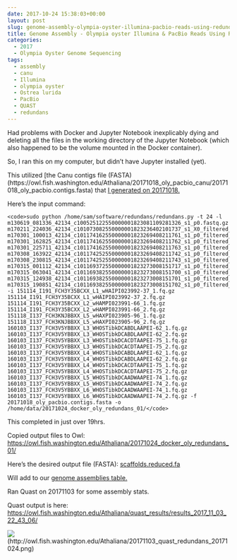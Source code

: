 ```yaml
---
date: 2017-10-24 15:38:03+00:00
layout: post
slug: genome-assembly-olympia-oyster-illumina-pacbio-reads-using-redundans
title: Genome Assembly - Olympia oyster Illumina & PacBio Reads Using Redundans
categories:
  - 2017
  - Olympia Oyster Genome Sequencing
tags:
  - assembly
  - canu
  - Illumina
  - olympia oyster
  - Ostrea lurida
  - PacBio
  - QUAST
  - redundans
---
```


Had problems with Docker and Jupyter Notebook inexplicably dying and deleting all the files in the working directory of the Jupyter Notebook (which also happened to be the volume mounted in the Docker container).

So, I ran this on my computer, but didn't have Jupyter installed (yet).

This utilized [the Canu contigs file (FASTA)(https://owl.fish.washington.edu/Athaliana/20171018_oly_pacbio_canu/20171018_oly_pacbio.contigs.fasta) that [I generated on 20171018.](https://robertslab.github.io/sams-notebook/2017/10/18/genome-assembly-olympia-oyster-pacbio-canu-v1-6.html)

Here's the input command:


    
    <code>sudo python /home/sam/software/redundans/redundans.py -t 24 -l m130619_081336_42134_c100525122550000001823081109281326_s1_p0.fastq.gz m170211_224036_42134_c101073082550000001823236402101737_s1_X0_filtered_subreads.fastq.gz m170301_100013_42134_c101174162550000001823269408211761_s1_p0_filtered_subreads.fastq.gz m170301_162825_42134_c101174162550000001823269408211762_s1_p0_filtered_subreads.fastq.gz m170301_225711_42134_c101174162550000001823269408211763_s1_p0_filtered_subreads.fastq.gz m170308_163922_42134_c101174252550000001823269408211742_s1_p0_filtered_subreads.fastq.gz m170308_230815_42134_c101174252550000001823269408211743_s1_p0_filtered_subreads.fastq.gz m170315_001112_42134_c101169372550000001823273008151717_s1_p0_filtered_subreads.fastq.gz m170315_063041_42134_c101169382550000001823273008151700_s1_p0_filtered_subreads.fastq.gz m170315_124938_42134_c101169382550000001823273008151701_s1_p0_filtered_subreads.fastq.gz m170315_190851_42134_c101169382550000001823273008151702_s1_p0_filtered_subreads.fastq.gz -i 151114_I191_FCH3Y35BCXX_L1_wHAIPI023992-37_1.fq.gz 151114_I191_FCH3Y35BCXX_L1_wHAIPI023992-37_2.fq.gz 151114_I191_FCH3Y35BCXX_L2_wHAMPI023991-66_1.fq.gz 151114_I191_FCH3Y35BCXX_L2_wHAMPI023991-66_2.fq.gz 151118_I137_FCH3KNJBBXX_L5_wHAXPI023905-96_1.fq.gz 151118_I137_FCH3KNJBBXX_L5_wHAXPI023905-96_2.fq.gz 160103_I137_FCH3V5YBBXX_L3_WHOSTibkDCABDLAAPEI-62_1.fq.gz 160103_I137_FCH3V5YBBXX_L3_WHOSTibkDCABDLAAPEI-62_2.fq.gz 160103_I137_FCH3V5YBBXX_L3_WHOSTibkDCACDTAAPEI-75_1.fq.gz 160103_I137_FCH3V5YBBXX_L3_WHOSTibkDCACDTAAPEI-75_2.fq.gz 160103_I137_FCH3V5YBBXX_L4_WHOSTibkDCABDLAAPEI-62_1.fq.gz 160103_I137_FCH3V5YBBXX_L4_WHOSTibkDCABDLAAPEI-62_2.fq.gz 160103_I137_FCH3V5YBBXX_L4_WHOSTibkDCACDTAAPEI-75_1.fq.gz 160103_I137_FCH3V5YBBXX_L4_WHOSTibkDCACDTAAPEI-75_2.fq.gz 160103_I137_FCH3V5YBBXX_L5_WHOSTibkDCAADWAAPEI-74_1.fq.gz 160103_I137_FCH3V5YBBXX_L5_WHOSTibkDCAADWAAPEI-74_2.fq.gz 160103_I137_FCH3V5YBBXX_L6_WHOSTibkDCAADWAAPEI-74_1.fq.gz 160103_I137_FCH3V5YBBXX_L6_WHOSTibkDCAADWAAPEI-74_2.fq.gz -f 20171018_oly_pacbio.contigs.fasta -o /home/data/20171024_docker_oly_redundans_01/</code>



This completed in just over 19hrs.

Copied output files to Owl: [https://owl.fish.washington.edu/Athaliana/20171024_docker_oly_redundans_01/](http://owl.fish.washington.edu/Athaliana/20171024_docker_oly_redundans_01/)

Here's the desired output file (FASTA): [scaffolds.reduced.fa](https://owl.fish.washington.edu/Athaliana/20171024_docker_oly_redundans_01/scaffolds.reduced.fa)

Will add to our [genome assemblies table.](https://github.com/RobertsLab/project-olympia.oyster-genomic/wiki/Genome-Assemblies)

Ran Quast on 20171103 for some assembly stats.

Quast output is here: [https://owl.fish.washington.edu/Athaliana/quast_results/results_2017_11_03_22_43_06/](http://owl.fish.washington.edu/Athaliana/quast_results/results_2017_11_03_22_43_06/)

![](https://owl.fish.washington.edu/Athaliana/20171103_quast_redundans_20171024.png)(http://owl.fish.washington.edu/Athaliana/20171103_quast_redundans_20171024.png)
